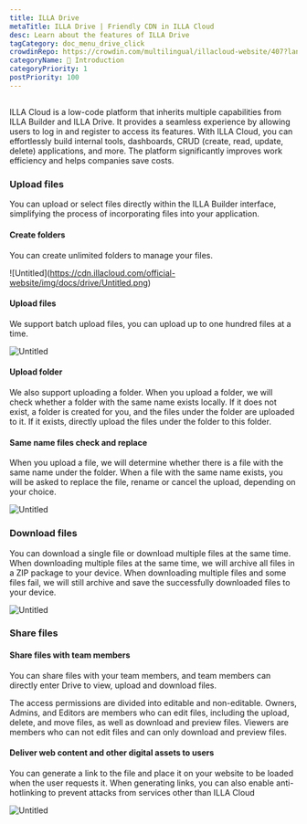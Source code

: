 ```yaml
---
title: ILLA Drive
metaTitle: ILLA Drive | Friendly CDN in ILLA Cloud
desc: Learn about the features of ILLA Drive
tagCategory: doc_menu_drive_click
crowdinRepo: https://crowdin.com/multilingual/illacloud-website/407?languages=en&filter=basic&value=0Ç
categoryName: 👋 Introduction
categoryPriority: 1
postPriority: 100
---
```


## <h2 hidden>What is ILLA Drive</h2>

ILLA Cloud is a low-code platform that inherits multiple capabilities from ILLA Builder and ILLA Drive. It provides a seamless experience by allowing users to log in and register to access its features. With ILLA Cloud, you can effortlessly build internal tools, dashboards, CRUD (create, read, update, delete) applications, and more. The platform significantly improves work efficiency and helps companies save costs.

### Upload files

You can upload or select files directly within the ILLA Builder interface, simplifying the process of incorporating files into your application.

#### Create folders

You can create unlimited folders to manage your files. 

![Untitled]\(https://cdn.illacloud.com/official-website/img/docs/drive/Untitled.png)

#### Upload files

We support batch upload files, you can upload up to one hundred files at a time.

![Untitled](https://cdn.illacloud.com/official-website/img/docs/drive/Untitled%20(1).png)

#### Upload folder

We also support uploading a folder. When you upload a folder, we will check whether a folder with the same name exists locally. If it does not exist, a folder is created for you, and the files under the folder are uploaded to it. If it exists, directly upload the files under the folder to this folder.

#### Same name files check and replace

When you upload a file, we will determine whether there is a file with the same name under the folder. When a file with the same name exists, you will be asked to replace the file, rename or cancel the upload, depending on your choice. 

![Untitled](https://cdn.illacloud.com/official-website/img/docs/drive/Untitled%20(2).png)

### Download files

You can download a single file or download multiple files at the same time. When downloading multiple files at the same time, we will archive all files in a ZIP package to your device. When downloading multiple files and some files fail, we will still archive and save the successfully downloaded files to your device.

![Untitled](https://cdn.illacloud.com/official-website/img/docs/drive/Untitled%20(3).png)

### Share files

#### Share files with team members

You can share files with your team members, and team members can directly enter Drive to view, upload and download files. 

The access permissions are divided into editable and non-editable. Owners, Admins, and Editors are members who can edit files, including the upload, delete, and move files, as well as download and preview files. 
Viewers are members who can not edit files and can only download and preview files. 

#### Deliver web content and other digital assets to users

You can generate a link to the file and place it on your website to be loaded when the user requests it. When generating links, you can also enable anti-hotlinking to prevent attacks from services other than ILLA Cloud

![Untitled](https://cdn.illacloud.com/official-website/img/docs/drive/Untitled%20(4).png)
